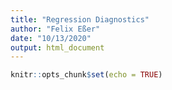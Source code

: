 ```yaml
---
title: "Regression Diagnostics"
author: "Felix Eßer"
date: "10/13/2020"
output: html_document
---
```


```r
knitr::opts_chunk$set(echo = TRUE)
```

